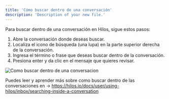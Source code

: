 ```yaml
---
title: 'Cómo buscar dentro de una conversación'
description: 'Description of your new file.'
---
```

Para buscar dentro de una conversación en Hilos, sigue estos pasos:

1. Abre la conversación donde deseas buscar.
2. Localiza el icono de búsqueda (una lupa) en la parte superior derecha  de la conversación.
3. Ingresa el término o frase que deseas buscar dentro de la conversación.
4. Presiona enter y da clic en el mensaje que quieres revisar.

![Como buscar dentro de una conversacion](https://hilos-media.s3.us-east-2.amazonaws.com/mintlify/guides/new-agent/inbox/3+-+Buscar+dentro+de+una+conversacio%CC%81n.jpeg)

Puedes leer y aprender más sobre como buscar dentro de las conversaciones en → https://hilos.io/docs/user/using-hilos/inbox/searching-inside-a-conversation